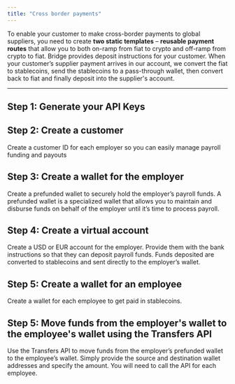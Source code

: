 ```yaml
---
title: "Cross border payments"
---
```


To enable your customer to make cross-border payments to global suppliers, you need to create **two static templates** – **reusable payment routes** that allow you to both on-ramp from fiat to crypto and off-ramp from crypto to fiat. Bridge provides deposit instructions for your customer. When your customer’s supplier payment arrives in our account, we convert the fiat to stablecoins, send the stablecoins to a pass-through wallet, then convert back to fiat and finally deposit into the supplier's account.

---

## Step 1: Generate your API Keys

<GenerateApiKeys />

## Step 2: Create a customer

Create a customer ID for each employer so you can easily manage payroll funding and payouts

<CreateACustomer />

## Step 3: Create a wallet for the employer

Create a prefunded wallet to securely hold the employer’s payroll funds. A prefunded wallet is a specialized wallet that allows you to maintain and disburse funds on behalf of the employer until it’s time to process payroll.

<CreateAWallet />

## Step 4: Create a virtual account

Create a USD or EUR account for the employer. Provide them with the bank instructions so that they can deposit payroll funds. Funds deposited are converted to stablecoins and sent directly to the employer’s wallet.

<CreateAVirtualAccount />

## Step 5: Create a wallet for an employee

Create a wallet for each employee to get paid in stablecoins.

<CreateAWallet />

## Step 5: Move funds from the employer's wallet to the employee's wallet using the Transfers API

Use the Transfers API to move funds from the employer’s prefunded wallet to the employee’s wallet. Simply provide the source and destination wallet addresses and specify the amount. You will need to call the API for each employee.

<TransferBetweenBridgeWallets />
